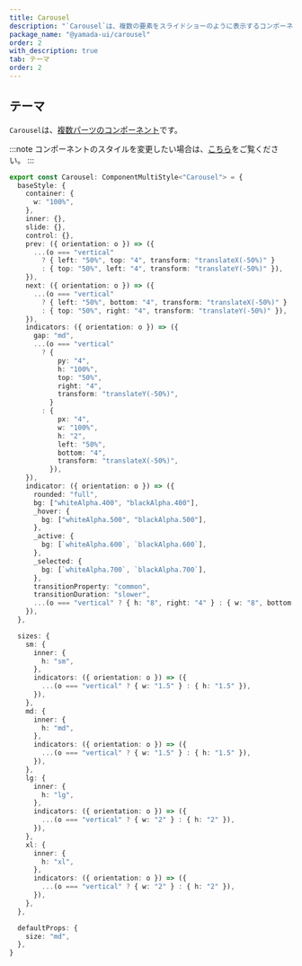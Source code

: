 ```yaml
---
title: Carousel
description: "`Carousel`は、複数の要素をスライドショーのように表示するコンポーネントです。"
package_name: "@yamada-ui/carousel"
order: 2
with_description: true
tab: テーマ
order: 2
---
```


## テーマ

`Carousel`は、[複数パーツのコンポーネント](/styled-system/theming/component-styles#複数パーツのコンポーネント)です。

:::note
コンポーネントのスタイルを変更したい場合は、[こちら](/styled-system/theming/customize-theme#コンポーネントのスタイルを変更する)をご覧ください。
:::

```ts
export const Carousel: ComponentMultiStyle<"Carousel"> = {
  baseStyle: {
    container: {
      w: "100%",
    },
    inner: {},
    slide: {},
    control: {},
    prev: ({ orientation: o }) => ({
      ...(o === "vertical"
        ? { left: "50%", top: "4", transform: "translateX(-50%)" }
        : { top: "50%", left: "4", transform: "translateY(-50%)" }),
    }),
    next: ({ orientation: o }) => ({
      ...(o === "vertical"
        ? { left: "50%", bottom: "4", transform: "translateX(-50%)" }
        : { top: "50%", right: "4", transform: "translateY(-50%)" }),
    }),
    indicators: ({ orientation: o }) => ({
      gap: "md",
      ...(o === "vertical"
        ? {
            py: "4",
            h: "100%",
            top: "50%",
            right: "4",
            transform: "translateY(-50%)",
          }
        : {
            px: "4",
            w: "100%",
            h: "2",
            left: "50%",
            bottom: "4",
            transform: "translateX(-50%)",
          }),
    }),
    indicator: ({ orientation: o }) => ({
      rounded: "full",
      bg: ["whiteAlpha.400", "blackAlpha.400"],
      _hover: {
        bg: ["whiteAlpha.500", "blackAlpha.500"],
      },
      _active: {
        bg: [`whiteAlpha.600`, `blackAlpha.600`],
      },
      _selected: {
        bg: [`whiteAlpha.700`, `blackAlpha.700`],
      },
      transitionProperty: "common",
      transitionDuration: "slower",
      ...(o === "vertical" ? { h: "8", right: "4" } : { w: "8", bottom: "4" }),
    }),
  },

  sizes: {
    sm: {
      inner: {
        h: "sm",
      },
      indicators: ({ orientation: o }) => ({
        ...(o === "vertical" ? { w: "1.5" } : { h: "1.5" }),
      }),
    },
    md: {
      inner: {
        h: "md",
      },
      indicators: ({ orientation: o }) => ({
        ...(o === "vertical" ? { w: "1.5" } : { h: "1.5" }),
      }),
    },
    lg: {
      inner: {
        h: "lg",
      },
      indicators: ({ orientation: o }) => ({
        ...(o === "vertical" ? { w: "2" } : { h: "2" }),
      }),
    },
    xl: {
      inner: {
        h: "xl",
      },
      indicators: ({ orientation: o }) => ({
        ...(o === "vertical" ? { w: "2" } : { h: "2" }),
      }),
    },
  },

  defaultProps: {
    size: "md",
  },
}
```
